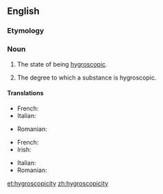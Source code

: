 ==English==

===Etymology===
{{suffix|hygroscopic|ity}}

===Noun===
{{en-noun|hygroscopicities|-}}

# {{context|uncountable|lang=en}} The state of being [[hygroscopic]].
# {{context|countable|lang=en}} The degree to which a substance is hygroscopic.

====Translations====
{{trans-top|the state of being hygroscopic}}
* French: {{t+|fr|hygroscopicité|f}}
* Italian: {{t-|it|igroscopicità|f}}
{{trans-mid}}
* Romanian: {{t-|ro|higroscopicitate|f}}
{{trans-bottom}}

{{trans-top|the degree to which a substance is hygroscopic}}
* French: {{t+|fr|hygroscopicité|f}}
* Irish: {{t-|ga|tais-scópacht|f}}
{{trans-mid}}
* Italian: {{t-|it|igroscopicità|f}}
* Romanian: {{t-|ro|higroscopicitate|f}}
{{trans-bottom}}

[[et:hygroscopicity]]
[[zh:hygroscopicity]]